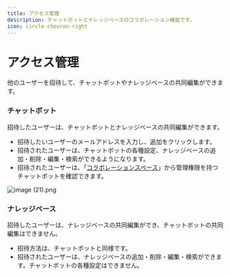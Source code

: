 ```yaml
---
title: アクセス管理
description: チャットボットとナレッジベースのコラボレーション機能です。
icon: circle-chevron-right
---
```


# アクセス管理

他のユーザーを招待して、チャットボットやナレッジベースの共同編集ができます。

### チャットボット

招待したユーザーは、チャットボットとナレッジベースの共同編集ができます。

* 招待したいユーザーのメールアドレスを入力し、追加をクリックします。
* 招待されたユーザーは、チャットボットの各種設定、ナレッジベースの追加・削除・編集・検索ができるようになります。
* 招待されたユーザーは、「[コラボレーションスペース](collaboration-space.mdx)」から管理権限を持つチャットボットを確認できます。

![image (21).png](../.gitbook/assets/image%20(21).png)

### **ナレッジベース**

招待したユーザーは、ナレッジベースの共同編集ができ、チャットボットの共同編集はできません。

* 招待方法は、チャットボットと同様です。
* 招待されたユーザーは、ナレッジベースの追加・削除・編集・検索ができます。チャットボットの各種設定はできません。
